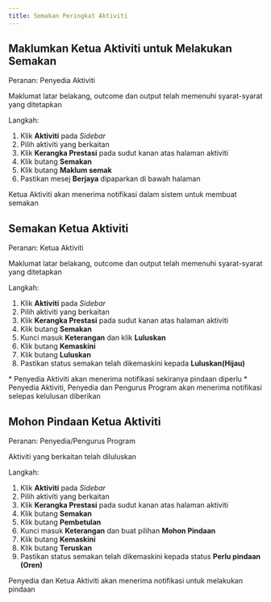 ```yaml
---
title: Semakan Peringkat Aktiviti
---
```


## Maklumkan Ketua Aktiviti untuk Melakukan Semakan
Peranan: Penyedia Aktiviti  

<Callout title="Pra-syarat" type="warn">
Maklumat latar belakang, outcome dan output telah memenuhi syarat-syarat yang ditetapkan
</Callout>

Langkah:
1. Klik **Aktiviti** pada *Sidebar*
2. Pilih aktiviti yang berkaitan
3. Klik **Kerangka Prestasi** pada sudut kanan atas halaman aktiviti
4. Klik butang **Semakan** 
5. Klik butang **Maklum semak**
6. Pastikan mesej **Berjaya** dipaparkan di bawah halaman

<Callout title="Outcome">
Ketua Aktiviti akan menerima notifikasi dalam sistem untuk membuat semakan
</Callout>

## Semakan Ketua Aktiviti
Peranan: Ketua Aktiviti

<Callout title="Pra-syarat" type="warn">
Maklumat latar belakang, outcome dan output telah memenuhi syarat-syarat yang ditetapkan
</Callout>

Langkah:
1. Klik **Aktiviti** pada *Sidebar*
2. Pilih aktiviti yang berkaitan
3. Klik **Kerangka Prestasi** pada sudut kanan atas halaman aktiviti
4. Klik butang **Semakan** 
5. Kunci masuk **Keterangan** dan klik **Luluskan**
6. Klik butang **Kemaskini**
7. Klik butang **Luluskan**
8. Pastikan status semakan telah dikemaskini kepada **Luluskan(Hijau)**

<Callout title="Outcome">
* Penyedia Aktiviti akan menerima notifikasi sekiranya pindaan diperlu
* Penyedia Aktiviti, Penyedia dan Pengurus Program akan menerima notifikasi selepas kelulusan diberikan
</Callout>

## Mohon Pindaan Ketua Aktiviti
Peranan: Penyedia/Pengurus Program

<Callout title="Pra-syarat" type="warn">
Aktiviti yang berkaitan telah diluluskan
</Callout>

Langkah:
1. Klik **Aktiviti** pada *Sidebar*
2. Pilih aktiviti yang berkaitan
3. Klik **Kerangka Prestasi** pada sudut kanan atas halaman aktiviti
4. Klik butang **Semakan** 
5. Klik butang **Pembetulan** 
6. Kunci masuk **Keterangan** dan buat pilihan **Mohon Pindaan**
7. Klik butang **Kemaskini**
8. Klik butang **Teruskan** 
9. Pastikan status semakan telah dikemaskini kepada status **Perlu pindaan (Oren)**

<Callout title="Outcome">
Penyedia dan Ketua Aktiviti akan menerima notifikasi untuk melakukan pindaan 
</Callout>